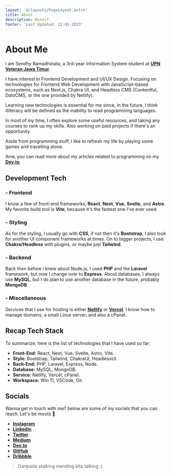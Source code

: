 ```yaml
---
layout: '@/layouts/PageLayout.astro'
title: About
description: Myself.
footer: 'Last Updated: 22-01-2023'
---
```



# About Me

I am Sendhy Ramadhinata, a 3rd-year Information System student at **[UPN Veteran Jawa Timur](https://www.upnjatim.ac.id)**.

I have interest in Frontend Development and  UI/UX Design. Focusing on technologies for Frontend Web Development with 
JavaScript-based ecosystems, such as Next.js, Chakra UI, and Headless CMS (Contentful, DatoCMS, or the one provided by Netlify).

Learning new technologies is essential for me since, in the future, I think illiteracy will be defined as the inability to read 
programming languages.

In most of my time, I often explore some useful resources, and taking any courses to rank up my skills. Also working 
on paid projects if there's an opportunity.

Aside from programming stuff, I like to refresh my life by playing some games and travelling alone.

Anw, you can read more about my articles related to programming on my **[Dev.to](https://dev.to/sendhyrama)**.

## Development Tech

### - Frontend

I know a few of front-end frameworks, **React**, **Next**, **Vue**, **Svelte**, and
**Astro**. My favorite build tool is **Vite**, because it's the fastest one I've
ever used.

### - Styling

As for the styling, I usually go with **CSS**, if not then it's **Bootstrap**,
I also look for another UI component frameworks at times. On to bigger projects,
I use **Chakra/Headless** with plugins, or maybe just **Tailwind**.

### - Backend

Back then before I knew about Node.js, I used **PHP** and the **Laravel**
framework, but now I change over to **Express**. About databases, I always use
**MySQL**, but I do plan to use another database in the future, probably
**MongoDB**.

### - Miscellaneous

Services that I use for hosting is either **[Netlify](https://netlify.com)**
or **[Vercel](https://vercel.com)**. I know how to manage domains,
a small Linux server, and also a cPanel.

## Recap Tech Stack

To summarize, here is the list of technologies that I have used so far:

- **Front-End:** React, Next, Vue, Svelte, Astro, Vite.
- **Style:** Bootstrap, Tailwind, ChakraUI, HeadlessUI.
- **Back-End:** PHP, Laravel, Express, Node.
- **Database:** MySQL, MongoDB.
- **Service:** Netlify, Vercel, cPanel.
- **Workspace:** Win 11, VSCode, Git.

## Socials

Wanna get in touch with me? below are some of my socials that you can reach. Let's be moots 🤝

- **[Instagram](https://instagram.com/sendhyrama)**
- **[Linkedin](https://linkedin.com/in/sendhyrama)**
- **[Twitter](https://twitter.com/sendhyrama)**
- **[Medium](https://sendhyrama.medium.com/)**
- **[Dev.to](https://dev.to/sendhyrama)**
- **[GitHub](https://github.com/sendhyrama)**
- **[Dribbble](https://dribbble.com/sendhyrama)**

> Daripada stalking mending kita talking :)